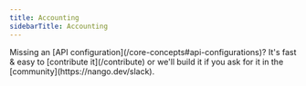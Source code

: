 ```yaml
---
title: Accounting
sidebarTitle: Accounting
---
```


<Tip>
    Missing an [API configuration](/core-concepts#api-configurations)? It's fast & easy to [contribute it](/contribute) or we'll build it if you ask for
    it in the [community](https://nango.dev/slack).
</Tip>

<CardGroup cols={4}>
    <Card title="Freshbooks" href="/integrations/all/freshbooks" color="#68a063" />
    <Card title="Quickbooks" href="/integrations/all/quickbooks" color="#68a063" />
    <Card title="Sage" href="/integrations/all/sage" color="#68a063" />
    <Card title="Wave Accounting" href="/integrations/all/wave-accounting" color="#68a063" />
    <Card title="Xero" href="/integrations/all/xero" color="#68a063" />
    <Card title="Zoho Books" href="/integrations/all/zoho-books" color="#68a063" />
</CardGroup>
